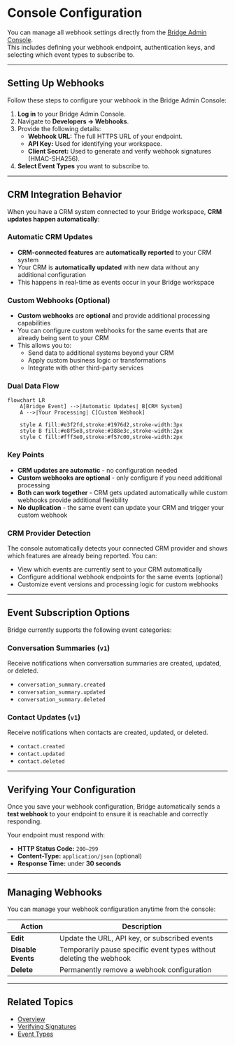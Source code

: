 # Console Configuration

You can manage all webhook settings directly from the [Bridge Admin Console](https://admin.bridge.new).  
This includes defining your webhook endpoint, authentication keys, and selecting which event types to subscribe to.

---

## Setting Up Webhooks

Follow these steps to configure your webhook in the Bridge Admin Console:

1. **Log in** to your Bridge Admin Console.
2. Navigate to **Developers → Webhooks**.
3. Provide the following details:
   - **Webhook URL:** The full HTTPS URL of your endpoint.
   - **API Key:** Used for identifying your workspace.
   - **Client Secret:** Used to generate and verify webhook signatures (HMAC-SHA256).
4. **Select Event Types** you want to subscribe to.

---

## CRM Integration Behavior

When you have a CRM system connected to your Bridge workspace, **CRM updates happen automatically**:

### Automatic CRM Updates

- **CRM-connected features** are **automatically reported** to your CRM system
- Your CRM is **automatically updated** with new data without any additional configuration
- This happens in real-time as events occur in your Bridge workspace

### Custom Webhooks (Optional)

- **Custom webhooks** are **optional** and provide additional processing capabilities
- You can configure custom webhooks for the same events that are already being sent to your CRM
- This allows you to:
  - Send data to additional systems beyond your CRM
  - Apply custom business logic or transformations
  - Integrate with other third-party services

### Dual Data Flow

```mermaid
flowchart LR
    A[Bridge Event] -->|Automatic Updates| B[CRM System]
    A -->|Your Processing| C[Custom Webhook]

    style A fill:#e3f2fd,stroke:#1976d2,stroke-width:3px
    style B fill:#e8f5e8,stroke:#388e3c,stroke-width:2px
    style C fill:#fff3e0,stroke:#f57c00,stroke-width:2px
```

### Key Points

- **CRM updates are automatic** - no configuration needed
- **Custom webhooks are optional** - only configure if you need additional processing
- **Both can work together** - CRM gets updated automatically while custom webhooks provide additional flexibility
- **No duplication** - the same event can update your CRM and trigger your custom webhook

### CRM Provider Detection

The console automatically detects your connected CRM provider and shows which features are already being reported. You can:

- View which events are currently sent to your CRM automatically
- Configure additional webhook endpoints for the same events (optional)
- Customize event versions and processing logic for custom webhooks

---

## Event Subscription Options

Bridge currently supports the following event categories:

### Conversation Summaries (`v1`)

Receive notifications when conversation summaries are created, updated, or deleted.

- `conversation_summary.created`
- `conversation_summary.updated`
- `conversation_summary.deleted`

### Contact Updates (`v1`)

Receive notifications when contacts are created, updated, or deleted.

- `contact.created`
- `contact.updated`
- `contact.deleted`

---

## Verifying Your Configuration

Once you save your webhook configuration, Bridge automatically sends a **test webhook** to your endpoint to ensure it is reachable and correctly responding.

Your endpoint must respond with:

- **HTTP Status Code:** `200–299`
- **Content-Type:** `application/json` (optional)
- **Response Time:** under **30 seconds**

---

## Managing Webhooks

You can manage your webhook configuration anytime from the console:

| Action             | Description                                                         |
| ------------------ | ------------------------------------------------------------------- |
| **Edit**           | Update the URL, API key, or subscribed events                       |
| **Disable Events** | Temporarily pause specific event types without deleting the webhook |
| **Delete**         | Permanently remove a webhook configuration                          |

---

## Related Topics

- [Overview](/webhooks)
- [Verifying Signatures](/webhooks/verifying-signatures)
- [Event Types](/webhooks/events)

